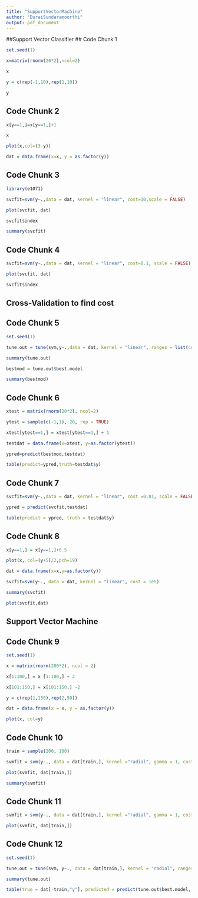 ```yaml
---
title: "SupportVectorMachine"
author: "DuraiSundaramoorthi"
output: pdf_document
---
```


##Support Vector Classifier
## Code Chunk 1
```r
set.seed(1)

x=matrix(rnorm(20*2),ncol=2)

x

y = c(rep(-1,10),rep(1,10))

y
```

## Code Chunk 2
```r
x[y==1,]=x[y==1,]+1

x

plot(x,col=(3-y))

dat = data.frame(x=x, y = as.factor(y))
```

## Code Chunk 3
```r
library(e1071)

svcfit=svm(y~.,data = dat, kernel = "linear", cost=10,scale = FALSE)

plot(svcfit, dat)

svcfit$index

summary(svcfit)
```

## Code Chunk 4
```r
svcfit=svm(y~.,data = dat, kernel = "linear", cost=0.1, scale = FALSE)

plot(svcfit, dat)

svcfit$index
```

## Cross-Validation to find cost
## Code Chunk 5
```r
set.seed(1)

tune.out = tune(svm,y~.,data = dat, kernel = "linear", ranges = list(cost = c(0.001, 0.01, 0.1, 1, 5, 10, 100)))

summary(tune.out)

bestmod = tune.out$best.model

summary(bestmod)
```


## Code Chunk 6
```r
xtest = matrix(rnorm(20*2), ncol=2)

ytest = sample(c(-1,1), 20, rep = TRUE)

xtest[ytest==1,] = xtest[ytest==1,] + 1

testdat = data.frame(x=xtest, y=as.factor(ytest))

ypred=predict(bestmod,testdat)

table(predict=ypred,truth=testdat$y)
```

## Code Chunk 7
```r
svcfit=svm(y~.,data = dat, kernel = "linear", cost =0.01, scale = FALSE)

ypred = predict(svcfit,testdat)

table(predict = ypred, truth = testdat$y)
```

## Code Chunk 8
```r
x[y==1,] = x[y==1,]+0.5

plot(x, col=(y+5)/2,pch=19)

dat = data.frame(x=x,y=as.factor(y))

svcfit=svm(y~., data = dat, kernel = "linear", cost = 1e5)

summary(svcfit)

plot(svcfit,dat)

```

## Support Vector Machine
## Code Chunk 9
```r
set.seed(1)

x = matrix(rnorm(200*2), ncol = 2)

x[1:100,] = x [1:100,] + 2

x[101:150,] = x[101:150,] -2

y = c(rep(1,150),rep(2,50))

dat = data.frame(x = x, y = as.factor(y))

plot(x, col=y)
```

## Code Chunk 10
```r
train = sample(200, 100)

svmfit = svm(y~., data = dat[train,], kernel ="radial", gamma = 1, cost = 1)

plot(svmfit, dat[train,])

summary(svmfit)
```

## Code Chunk 11
```r
svmfit = svm(y~., data = dat[train,], kernel ="radial", gamma = 1, cost = 1e5)

plot(svmfit, dat[train,])
```

## Code Chunk 12
```r
set.seed(1)

tune.out = tune(svm, y~., data = dat[train,], kernel = "radial", ranges=list(cost=c(0.1,1,10,100,1000), gamma=c(0.5,1,2,3,4)))

summary(tune.out)

table(true = dat[-train,"y"], predicted = predict(tune.out$best.model, newdata = dat[-train,]))
```
